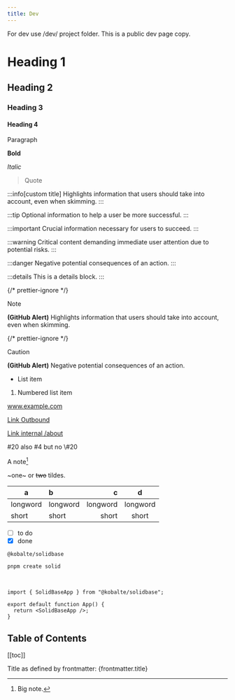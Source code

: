 ```yaml
---
title: Dev
---
```


For dev use /dev/ project folder. This is a public dev page copy.

# Heading 1

## Heading 2

### Heading 3

#### Heading 4

Paragraph

**Bold**

_Italic_

> Quote

:::info[custom title]
Highlights information that users should take into account, even when skimming.
:::

:::tip
Optional information to help a user be more successful.
:::

:::important
Crucial information necessary for users to succeed.
:::

:::warning
Critical content demanding immediate user attention due to potential risks.
:::

:::danger
Negative potential consequences of an action.
:::

:::details
This is a details block.
:::

{/* prettier-ignore */}
> [!NOTE]
> **(GitHub Alert)** Highlights information that users should take into account, even when skimming.

{/* prettier-ignore */}
> [!CAUTION]
> **(GitHub Alert)** Negative potential consequences of an action.

- List item

1. Numbered list item

www.example.com

[Link Outbound](https://www.example.com)

[Link internal /about](/about)

#20 also #4 but no \\#20

A note[^1]

[^1]: Big note.

~one~ or ~~two~~ tildes.

| a        | b        |        c |    d     |
| -------- | :------- | -------: | :------: |
| longword | longword | longword | longword |
| short    | short    |    short |  short   |

- [ ] to do
- [x] done

`@kobalte/solidbase`

```
pnpm create solid
```

<br />

```tsx
import { SolidBaseApp } from "@kobalte/solidbase";

export default function App() {
  return <SolidBaseApp />;
}
```

## Table of Contents

[[toc]]

Title as defined by frontmatter: {frontmatter.title}
